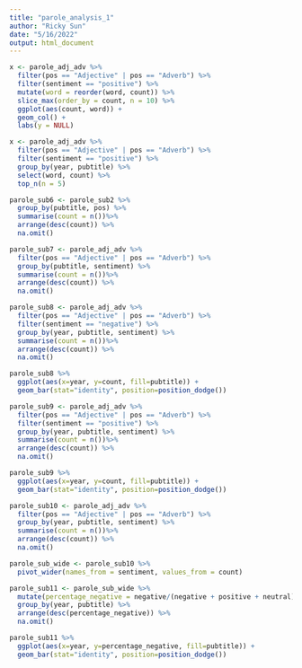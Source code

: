 ```yaml
---
title: "parole_analysis_1"
author: "Ricky Sun"
date: "5/16/2022"
output: html_document
---
```


```r
x <- parole_adj_adv %>%
  filter(pos == "Adjective" | pos == "Adverb") %>%
  filter(sentiment == "positive") %>%
  mutate(word = reorder(word, count)) %>%
  slice_max(order_by = count, n = 10) %>%
  ggplot(aes(count, word)) +
  geom_col() +
  labs(y = NULL)
```

```r
x <- parole_adj_adv %>%
  filter(pos == "Adjective" | pos == "Adverb") %>%
  filter(sentiment == "positive") %>%
  group_by(year, pubtitle) %>%
  select(word, count) %>%
  top_n(n = 5) 
```



```r
parole_sub6 <- parole_sub2 %>%
  group_by(pubtitle, pos) %>%
  summarise(count = n())%>%
  arrange(desc(count)) %>%
  na.omit()
```

```r
parole_sub7 <- parole_adj_adv %>%
  filter(pos == "Adjective" | pos == "Adverb") %>%
  group_by(pubtitle, sentiment) %>%
  summarise(count = n())%>%
  arrange(desc(count)) %>%
  na.omit()
```

```r
parole_sub8 <- parole_adj_adv %>%
  filter(pos == "Adjective" | pos == "Adverb") %>%
  filter(sentiment == "negative") %>%
  group_by(year, pubtitle, sentiment) %>%
  summarise(count = n())%>%
  arrange(desc(count)) %>%
  na.omit()

parole_sub8 %>%
  ggplot(aes(x=year, y=count, fill=pubtitle)) +
  geom_bar(stat="identity", position=position_dodge())
```

```r
parole_sub9 <- parole_adj_adv %>%
  filter(pos == "Adjective" | pos == "Adverb") %>%
  filter(sentiment == "positive") %>%
  group_by(year, pubtitle, sentiment) %>%
  summarise(count = n())%>%
  arrange(desc(count)) %>%
  na.omit()

parole_sub9 %>%
  ggplot(aes(x=year, y=count, fill=pubtitle)) +
  geom_bar(stat="identity", position=position_dodge())
```

```r
parole_sub10 <- parole_adj_adv %>%
  filter(pos == "Adjective" | pos == "Adverb") %>%
  group_by(year, pubtitle, sentiment) %>%
  summarise(count = n())%>%
  arrange(desc(count)) %>%
  na.omit()
```

```r
parole_sub_wide <- parole_sub10 %>%
  pivot_wider(names_from = sentiment, values_from = count)
```

```r
parole_sub11 <- parole_sub_wide %>%
  mutate(percentage_negative = negative/(negative + positive + neutral)) %>%
  group_by(year, pubtitle) %>%
  arrange(desc(percentage_negative)) %>%
  na.omit()

parole_sub11 %>%
  ggplot(aes(x=year, y=percentage_negative, fill=pubtitle)) +
  geom_bar(stat="identity", position=position_dodge())
```









